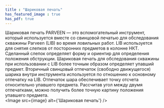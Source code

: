 ```yaml
---
title : "Шариковая печать"
has_featured_image : true
has_pdf: true
---
```


Шариковая печать PARVEEN — это вспомогательный инструмент, который используется вместе со свинцовой печатью для обследования скважины Parveen (LIB) во время ловильных работ. LIB используется для снятия слепков от посторонних предметов в колонне НКТ. Сделанный слепок определяет форму и ориентир для определения положения обструкции. Шариковая печать для обследования скважины при использовании с LIB более точным образом определяет упавший предмет. Вторичный свинцовый отпечаток (свободно движущегося) шарика внутри инструмента используется по отношению к основному отпечатку на LIB. Отпечаток шара обеспечивает точку отсчета относительно упавшего предмета. Рассчитав угол между двумя отпечатками, можно получить более точную картину положения упавшего предмета.
<br />
<Image src={image} alt={'Шариковая печать'} />